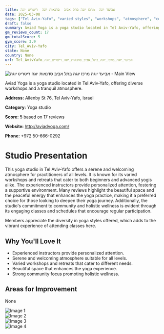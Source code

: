 ```yaml
---
title: אביעד יוגה  מרכז יוגה בתל אביב  סדנאות יוגה  ריטריט יוגה
date: 2025-03-08
tags: ["Tel Aviv-Yafo", "varied styles", "workshops", "atmosphere", "community", "Tel Aviv-Yafo"]  
draft: false
summary: Aviad Yoga is a yoga studio located in Tel Aviv-Yafo, offering diverse workshops and a tranquil atmosphere.
gm_reviews_count: 17
gm_totalScore: 5
gym_score: 3.9
city: Tel_Aviv-Yafo
state: None
country: None
url: Tel_AvivYafo_אביעד_יוגה_מרכז_יוגה_בתל_אביב_סדנאות_יוגה_ריטריט_יוגה
---
```


<div className="aspect-[16/9] relative my-8">
  <img 
    src="https://lh5.googleusercontent.com/p/AF1QipMh-nsdy1uNCKlyjKmjPTeHY9QX2Kn9vRQLDLqa=w1920-h1080-k-no"
    alt="אביעד יוגה  מרכז יוגה בתל אביב  סדנאות יוגה  ריטריט יוגה - Main View"
    className="object-cover absolute inset-0 w-full h-full rounded-lg"
  />
</div>

Aviad Yoga is a yoga studio located in Tel Aviv-Yafo, offering diverse workshops and a tranquil atmosphere.

**Address:** Allenby St 76, Tel Aviv-Yafo, Israel

**Category:** Yoga studio

**Score:** 5 based on 17 reviews

**Website:** http://aviadyoga.com/

**Phone:** +972 50-666-0292

# Studio Presentation

This yoga studio in Tel Aviv-Yafo offers a serene and welcoming atmosphere for practitioners of all levels. It is known for its varied workshops and retreats that cater to both beginners and advanced yogis alike. The experienced instructors provide personalized attention, fostering a supportive environment. Many reviews highlight the beautiful space and the peaceful energy that enhances the yoga practice, making it a preferred choice for those looking to deepen their yoga journey. Additionally, the studio's commitment to community and holistic wellness is evident through its engaging classes and schedules that encourage regular participation.

Members appreciate the diversity in yoga styles offered, which adds to the vibrant experience of attending classes here.

## Why You'll Love It

- Experienced instructors provide personalized attention.
- Serene and welcoming atmosphere suitable for all levels.
- Varied workshops and retreats that cater to different needs.
- Beautiful space that enhances the yoga experience.
- Strong community focus promoting holistic wellness.

## Areas for Improvement

None

<div className="grid grid-cols-1 xl:grid-cols-2 gap-4 my-8">
<div className="aspect-[4/3] relative"><img src="https://lh5.googleusercontent.com/p/AF1QipPauqKYSjHEr_G4a1qHNHcih7_cgZpkr7z2VWmL=w1920-h1080-k-no" alt="Image 1" className="object-cover absolute inset-0 w-full h-full rounded-lg" /></div>
<div className="aspect-[4/3] relative"><img src="https://lh5.googleusercontent.com/p/AF1QipM3laHJSgA-A4CRj9D7Q3Zuum_5pruzJzls9Eia=w1920-h1080-k-no" alt="Image 2" className="object-cover absolute inset-0 w-full h-full rounded-lg" /></div>
<div className="aspect-[4/3] relative"><img src="https://lh5.googleusercontent.com/p/AF1QipPTiemT9rblPYskGpbXOnQM-PoJQEpUG5DtXDRY=w1920-h1080-k-no" alt="Image 3" className="object-cover absolute inset-0 w-full h-full rounded-lg" /></div>
<div className="aspect-[4/3] relative"><img src="https://lh5.googleusercontent.com/p/AF1QipPt8oL1I8JS_aIt1PUolFy9J-LPZWXLM2QlOCJc=w1920-h1080-k-no" alt="Image 4" className="object-cover absolute inset-0 w-full h-full rounded-lg" /></div>
</div>
